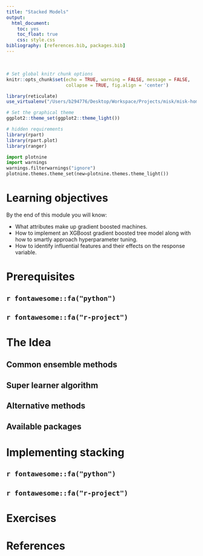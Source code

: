 ```yaml
---
title: "Stacked Models"
output:
  html_document:
    toc: yes
    toc_float: true
    css: style.css
bibliography: [references.bib, packages.bib]
---
```


<br>

```r

# Set global knitr chunk options
knitr::opts_chunk$set(echo = TRUE, warning = FALSE, message = FALSE, 
                      collapse = TRUE, fig.align = 'center')

library(reticulate)
use_virtualenv("/Users/b294776/Desktop/Workspace/Projects/misk/misk-homl/venv", required = TRUE)

# Set the graphical theme
ggplot2::theme_set(ggplot2::theme_light())

# hidden requirements
library(rpart)
library(rpart.plot)
library(ranger)
```

```python
import plotnine
import warnings
warnings.filterwarnings("ignore")
plotnine.themes.theme_set(new=plotnine.themes.theme_light())
```



# Learning objectives

By the end of this module you will know:

* What attributes make up gradient boosted machines.
* How to implement an XGBoost gradient boosted tree model along with how to smartly approach hyperparameter tuning.
* How to identify influential features and their effects on the response variable.

# Prerequisites  {.tabset}

## `r fontawesome::fa("python")` 


## `r fontawesome::fa("r-project")` 


# The Idea


## Common ensemble methods


## Super learner algorithm


## Alternative methods


## Available packages


# Implementing stacking

## `r fontawesome::fa("python")` 


## `r fontawesome::fa("r-project")` 


# Exercises


# References


